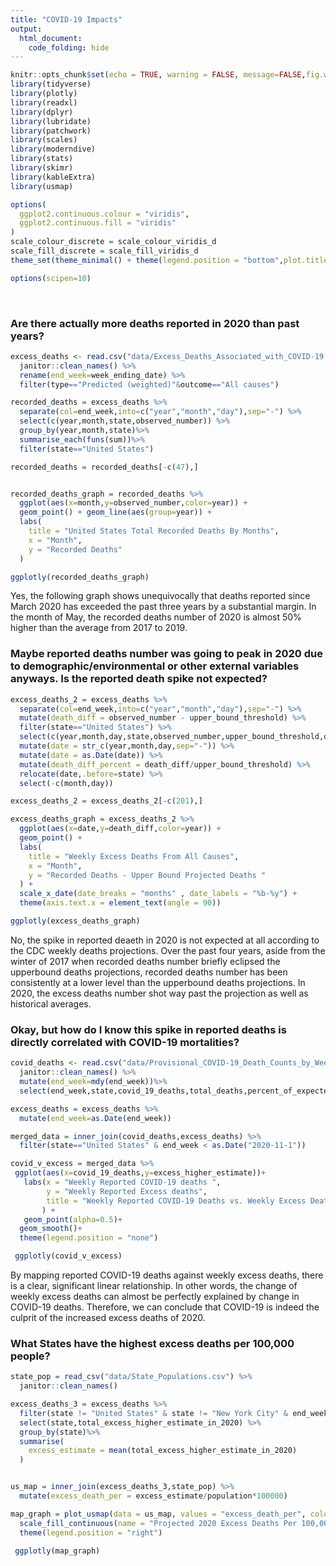 ```yaml
---
title: "COVID-19 Impacts"
output: 
  html_document: 
    code_folding: hide
---
```

```r
knitr::opts_chunk$set(echo = TRUE, warning = FALSE, message=FALSE,fig.width=8, fig.height=6, out.width="100%")
library(tidyverse)
library(plotly)
library(readxl)
library(dplyr)
library(lubridate)
library(patchwork)
library(scales)
library(moderndive)
library(stats)
library(skimr)
library(kableExtra)
library(usmap)

options(
  ggplot2.continuous.colour = "viridis",
  ggplot2.continuous.fill = "viridis"
)
scale_colour_discrete = scale_colour_viridis_d
scale_fill_discrete = scale_fill_viridis_d
theme_set(theme_minimal() + theme(legend.position = "bottom",plot.title = element_text(face = "bold")))

options(scipen=10)

```
<br>  

### Are there actually more deaths reported in 2020 than past years?
```r
excess_deaths <- read.csv("data/Excess_Deaths_Associated_with_COVID-19.csv") %>% 
  janitor::clean_names() %>% 
  rename(end_week=week_ending_date) %>%
  filter(type=="Predicted (weighted)"&outcome=="All causes")

recorded_deaths = excess_deaths %>%
  separate(col=end_week,into=c("year","month","day"),sep="-") %>%
  select(c(year,month,state,observed_number)) %>%
  group_by(year,month,state)%>%
  summarise_each(funs(sum))%>%
  filter(state=="United States") 

recorded_deaths = recorded_deaths[-c(47),]


recorded_deaths_graph = recorded_deaths %>%
  ggplot(aes(x=month,y=observed_number,color=year)) + 
  geom_point() + geom_line(aes(group=year)) + 
  labs(
    title = "United States Total Recorded Deaths By Months",
    x = "Month",
    y = "Recorded Deaths"
  ) 

ggplotly(recorded_deaths_graph)
```
  
Yes, the following graph shows unequivocally that deaths reported since March 2020 has exceeded the past three years by a substantial margin. In the month of May, the recorded deaths number of 2020 is almost 50% higher than the average from 2017 to 2019.  


### Maybe reported deaths number was going to peak in 2020 due to demographic/environmental or other external variables anyways. Is the reported death spike not expected?
```r
excess_deaths_2 = excess_deaths %>% 
  separate(col=end_week,into=c("year","month","day"),sep="-") %>%
  mutate(death_diff = observed_number - upper_bound_threshold) %>%
  filter(state=="United States") %>%
  select(c(year,month,day,state,observed_number,upper_bound_threshold,death_diff)) %>%
  mutate(date = str_c(year,month,day,sep="-")) %>%
  mutate(date = as.Date(date)) %>%
  mutate(death_diff_percent = death_diff/upper_bound_threshold) %>%
  relocate(date,.before=state) %>%
  select(-c(month,day))

excess_deaths_2 = excess_deaths_2[-c(201),]

excess_deaths_graph = excess_deaths_2 %>%
  ggplot(aes(x=date,y=death_diff,color=year)) + 
  geom_point() + 
  labs(
    title = "Weekly Excess Deaths From All Causes",
    x = "Month",
    y = "Recorded Deaths - Upper Bound Projected Deaths "
  ) +
  scale_x_date(date_breaks = "months" , date_labels = "%b-%y") +
  theme(axis.text.x = element_text(angle = 90))

ggplotly(excess_deaths_graph)
```
  
No, the spike in reported deaeth in 2020 is not expected at all according to the CDC weekly deaths projections. Over the past four years, aside from the winter of 2017 when recorded deaths number briefly eclipsed the upperbound deaths projections, recorded deaths number has been consistently at a lower level than the upperbound deaths projections. In 2020, the excess deaths number shot way past the projection as well as historical averages.  

### Okay, but how do I know this spike in reported deaths is directly correlated with COVID-19 mortalities?

```r
covid_deaths <- read.csv("data/Provisional_COVID-19_Death_Counts_by_Week_Ending_Date_and_State.csv") %>% 
  janitor::clean_names() %>%
  mutate(end_week=mdy(end_week))%>%
  select(end_week,state,covid_19_deaths,total_deaths,percent_of_expected_deaths,pneumonia_deaths, pneumonia_and_covid_19_deaths, influenza_deaths, pneumonia_influenza_or_covid_19_deaths) 

excess_deaths = excess_deaths %>%
  mutate(end_week=as.Date(end_week))

merged_data = inner_join(covid_deaths,excess_deaths) %>%
  filter(state=="United States" & end_week < as.Date("2020-11-1"))

covid_v_excess = merged_data %>% 
 ggplot(aes(x=covid_19_deaths,y=excess_higher_estimate))+
   labs(x = "Weekly Reported COVID-19 deaths ", 
        y = "Weekly Reported Excess deaths",
        title = "Weekly Reported COVID-19 Deaths vs. Weekly Excess Deaths"
       ) +
   geom_point(alpha=0.5)+
  geom_smooth()+
  theme(legend.position = "none")

 ggplotly(covid_v_excess)

```
  
By mapping reported COVID-19 deaths against weekly excess deaths, there is a clear, significant linear relationship. In other words, the change of weekly excess deaths can almost be perfectly explained by change in COVID-19 deaths. Therefore, we can conclude that COVID-19 is indeed the culprit of the increased excess deaths of 2020.

### What States have the highest excess deaths per 100,000 people?
```r

state_pop = read_csv("data/State_Populations.csv") %>% 
  janitor::clean_names()

excess_deaths_3 = excess_deaths %>%
  filter(state != "United States" & state != "New York City" & end_week < as.Date("2020-3-1")) %>%
  select(state,total_excess_higher_estimate_in_2020) %>%
  group_by(state)%>%
  summarise(
    excess_estimate = mean(total_excess_higher_estimate_in_2020)
  )


us_map = inner_join(excess_deaths_3,state_pop) %>%
  mutate(excess_death_per = excess_estimate/population*100000)

map_graph = plot_usmap(data = us_map, values = "excess_death_per", color = "black") +   
  scale_fill_continuous(name = "Projected 2020 Excess Deaths Per 100,000", label = scales::comma) + 
  theme(legend.position = "right")

 ggplotly(map_graph)

```